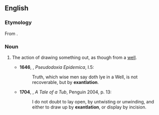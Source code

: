 ==English==

===Etymology===
From {{suffix|exantlate|ation|lang=en}}.

===Noun===
{{en-noun|-}}

# {{context|obsolete|lang=en}} The action of drawing something out, as though from a [[well]].
#* '''1646''', {{w|Thomas Browne}}, ''Pseudodoxia Epidemica'', I.5:
#*: Truth, which wise men say doth lye in a Well, is not recoverable, but by '''exantlation'''.
#* '''1704''', {{w|Jonathan Swift}}, ''A Tale of a Tub'', Penguin 2004, p. 13:
#*: I do not doubt to lay open, by untwisting or unwinding, and either to draw up by '''exantlation''', or display by incision.